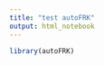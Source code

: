 ```yaml
---
title: "test autoFRK"
output: html_notebook
---
```


```r
library(autoFRK)
```

```r

```


























